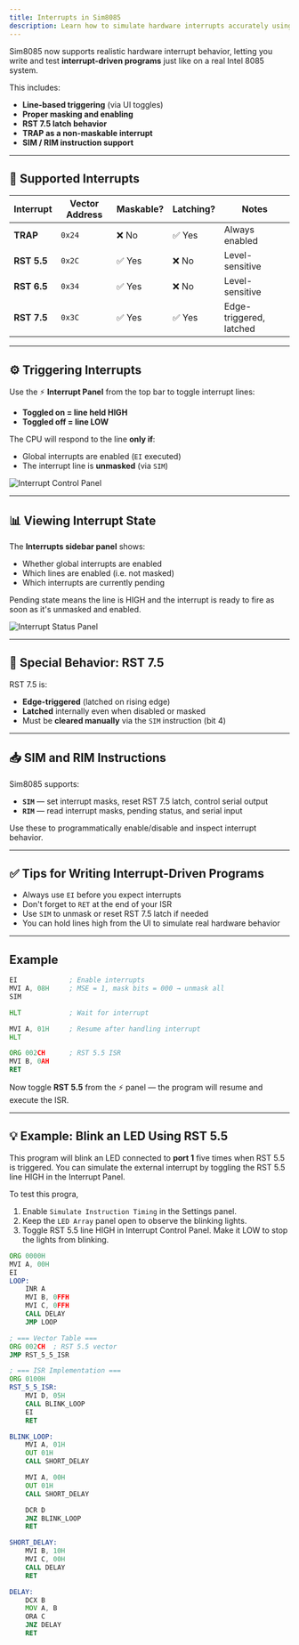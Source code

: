 ```yaml
---
title: Interrupts in Sim8085
description: Learn how to simulate hardware interrupts accurately using Sim8085 — including TRAP, RST 5.5, RST 6.5, and RST 7.5.
---
```


Sim8085 now supports realistic hardware interrupt behavior, letting you write and test **interrupt-driven programs** just like on a real Intel 8085 system.

This includes:

- **Line-based triggering** (via UI toggles)
- **Proper masking and enabling**
- **RST 7.5 latch behavior**
- **TRAP as a non-maskable interrupt**
- **SIM / RIM instruction support**

---

## 🔢 Supported Interrupts

| Interrupt | Vector Address | Maskable? | Latching? | Notes |
|-----------|----------------|-----------|-----------|-------|
| **TRAP**  | `0x24`         | ❌ No     | ✅ Yes     | Always enabled |
| **RST 5.5** | `0x2C`       | ✅ Yes    | ❌ No      | Level-sensitive |
| **RST 6.5** | `0x34`       | ✅ Yes    | ❌ No      | Level-sensitive |
| **RST 7.5** | `0x3C`       | ✅ Yes    | ✅ Yes     | Edge-triggered, latched |

---

## ⚙️ Triggering Interrupts

Use the ⚡ **Interrupt Panel** from the top bar to toggle interrupt lines:

- **Toggled on = line held HIGH**
- **Toggled off = line LOW**

The CPU will respond to the line **only if**:
- Global interrupts are enabled (`EI` executed)
- The interrupt line is **unmasked** (via `SIM`)

![Interrupt Control Panel](../images/interrupt-controls-2025-05-08.png)

---

## 📊 Viewing Interrupt State

The **Interrupts sidebar panel** shows:

- Whether global interrupts are enabled
- Which lines are enabled (i.e. not masked)
- Which interrupts are currently pending

Pending state means the line is HIGH and the interrupt is ready to fire as soon as it's unmasked and enabled.

![Interrupt Status Panel](../images/interrupt-panel-2025-05-08.png)

---

## 🧠 Special Behavior: RST 7.5

RST 7.5 is:

- **Edge-triggered** (latched on rising edge)
- **Latched** internally even when disabled or masked
- Must be **cleared manually** via the `SIM` instruction (bit 4)

---

## 📥 SIM and RIM Instructions

Sim8085 supports:

- **`SIM`** — set interrupt masks, reset RST 7.5 latch, control serial output
- **`RIM`** — read interrupt masks, pending status, and serial input

Use these to programmatically enable/disable and inspect interrupt behavior.

---

## ✅ Tips for Writing Interrupt-Driven Programs

- Always use `EI` before you expect interrupts
- Don't forget to `RET` at the end of your ISR
- Use `SIM` to unmask or reset RST 7.5 latch if needed
- You can hold lines high from the UI to simulate real hardware behavior

---

## Example

```asm
EI             ; Enable interrupts
MVI A, 08H     ; MSE = 1, mask bits = 000 → unmask all
SIM

HLT            ; Wait for interrupt

MVI A, 01H     ; Resume after handling interrupt
HLT

ORG 002CH      ; RST 5.5 ISR
MVI B, 0AH
RET
````

Now toggle **RST 5.5** from the ⚡ panel — the program will resume and execute the ISR.

---

## 💡 Example: Blink an LED Using RST 5.5

This program will blink an LED connected to **port 1** five times when RST 5.5 is triggered. You can simulate the external interrupt by toggling the RST 5.5 line HIGH in the Interrupt Panel.

To test this progra,
1. Enable `Simulate Instruction Timing` in the Settings panel.
2. Keep the `LED Array` panel open to observe the blinking lights.
3. Toggle RST 5.5 line HIGH in Interrupt Control Panel. Make it LOW to stop the lights from blinking.

```asm
ORG 0000H
MVI A, 00H
EI
LOOP:
    INR A
    MVI B, 0FFH
    MVI C, 0FFH
    CALL DELAY
    JMP LOOP

; === Vector Table ===
ORG 002CH  ; RST 5.5 vector
JMP RST_5_5_ISR

; === ISR Implementation ===
ORG 0100H
RST_5_5_ISR:
    MVI D, 05H
    CALL BLINK_LOOP
    EI
    RET

BLINK_LOOP:
    MVI A, 01H
    OUT 01H
    CALL SHORT_DELAY

    MVI A, 00H
    OUT 01H
    CALL SHORT_DELAY

    DCR D
    JNZ BLINK_LOOP
    RET

SHORT_DELAY:
    MVI B, 10H
    MVI C, 00H
    CALL DELAY
    RET

DELAY:
    DCX B
    MOV A, B
    ORA C
    JNZ DELAY
    RET
```

